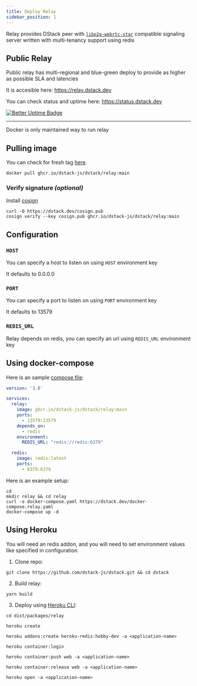 ```yaml
---
title: Deploy Relay
sidebar_position: 1
---
```


Relay provides DStack peer with [`libp2p-webrtc-star`](https://github.com/libp2p/js-libp2p-webrtc-star) compatible signaling server written with multi-tenancy support using redis

## Public Relay

Public relay has multi-regional and blue-green deploy to provide as higher as possible SLA and latencies

It is accesible here: https://relay.dstack.dev

You can check status and uptime here: https://status.dstack.dev

[![Better Uptime Badge](https://betteruptime.com/status-badges/v1/monitor/d3wq.svg)](https://betteruptime.com/?utm_source=status_badge)

---

Docker is only maintained way to run relay

## Pulling image

You can check for fresh tag [here](https://github.com/dstack-js/dstack/pkgs/container/dstack%2Frelay).

```console
docker pull ghcr.io/dstack-js/dstack/relay:main
```

### Verify signature _(optional)_

Install [cosign](https://github.com/sigstore/cosign)

```console
curl -O https://dstack.dev/cosign.pub
cosign verify --key cosign.pub ghcr.io/dstack-js/dstack/relay:main
```

## Configuration

### `HOST`

You can specify a host to listen on using `HOST` environment key

It defaults to 0.0.0.0

### `PORT`

You can specify a port to listen on using `PORT` environment key

It defaults to 13579

### `REDIS_URL`

Relay depends on redis, you can specify an url using `REDIS_URL` environment key

## Using docker-compose

Here is an sample [compose file](https://docs.docker.com/compose/compose-file/):

```yaml
version: '3.8'

services:
  relay:
    image: ghcr.io/dstack-js/dstack/relay:main
    ports:
      - 13579:13579
    depends_on:
      - redis
    environment:
      REDIS_URL: "redis://redis:6379"

  redis:
    image: redis:latest
    ports:
      - 6379:6379
```

Here is an example setup:

```console
cd
mkdir relay && cd relay
curl -o docker-compose.yaml https://dstack.dev/docker-compose.relay.yaml
docker-compose up -d
```

## Using Heroku

You will need an redis addon, and you will need to set environment values like specified in configuration

1. Clone repo:
```console
git clone https://github.com/dstack-js/dstack.git && cd dstack
```

2. Build relay:
```console
yarn build
```

3. Deploy using [Heroku CLI](https://devcenter.heroku.com/articles/heroku-cli):
```console
cd dist/packages/relay
```

```console
heroku create
```

```console
heroku addons:create heroku-redis:hobby-dev -a <application-name>
```

```console
heroku container:login
```

```console
heroku container:push web -a <application-name>
```

```console
heroku container:release web -a <application-name>
```

```console
heroku open -a <application-name>
```
